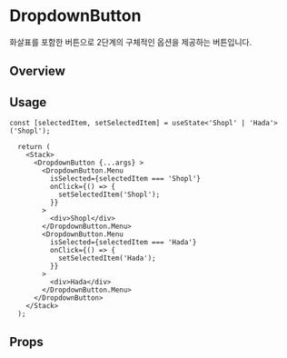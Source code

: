 
<Meta of={DropdownButtonStories} />

# DropdownButton
화살표를 포함한 버튼으로 2단계의 구체적인 옵션을 제공하는 버튼입니다.

## Overview
<Canvas of={DropdownButtonStories.Playground} />

## Usage
```tsx
const [selectedItem, setSelectedItem] = useState<'Shopl' | 'Hada'>('Shopl');

  return (
    <Stack>
      <DropdownButton {...args} >
        <DropdownButton.Menu
          isSelected={selectedItem === 'Shopl'}
          onClick={() => {
            setSelectedItem('Shopl');
          }}
        >
          <div>Shopl</div>
        </DropdownButton.Menu>
        <DropdownButton.Menu
          isSelected={selectedItem === 'Hada'}
          onClick={() => {
            setSelectedItem('Hada');
          }}
        >
          <div>Hada</div>
        </DropdownButton.Menu>
      </DropdownButton>
    </Stack>
  );
```

## Props
<Controls of={DropdownButtonStories.Playground} />

